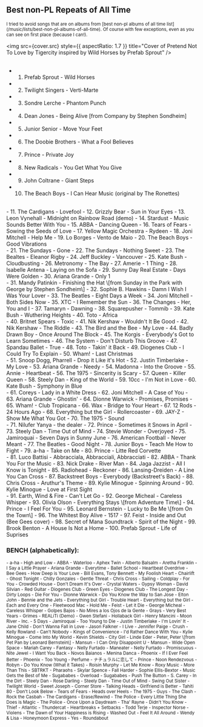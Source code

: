 
## Best non-PL Repeats of All Time

<small>
I tried to avoid songs that are on albums from [best non-pl albums of all time list](/music/lists/best-non-pl-albums-of-all-time).
Of course with few exceptions, even as you can see on first place (because I can!).
</small>

<img src={cover.src} style={{ aspectRatio: 1.7 }} title="Cover of Pretend Not To Love by Tigercity inspired by Wild Horses by Prefab Sprout" />
<br/>
<br/>

- 1. Prefab Sprout - Wild Horses
- 2. Twilight Singers - Verti-Marte
- 3. Sondre Lerche - Phantom Punch
- 4. Dean Jones - Being Alive \[from Company by Stephen Sondheim\]
- 5. Junior Senior - Move Your Feet
- 6. The Doobie Brothers - What a Fool Believes
- 7. Prince - Private Joy
- 8. New Radicals - You Get What You Give
- 9. John Coltrane - Giant Steps
- 10. The Beach Boys - I Can Hear Music (original by The Ronettes)

<br/>
- 11. The Cardigans - Lovefool
- 12. Grizzly Bear - Sun in Your Eyes
- 13. Leon Vynehall - Midnight on Rainbow Road (demo)
- 14. Stardust - Music Sounds Better With You     
- 15. ABBA - Dancing Queen
- 16. Tears of Fears - Sowing the Seeds of Love
- 17. Yellow Magic Orchestra - Rydeen
- 18. Joni Mitchell - Help Me
- 19. Lo Borges - Vento de Maio
- 20. The Beach Boys - Good Vibrations

<br/>
- 21. The Sundays - Gone
- 22. The Sundays - Nothing Sweet
- 23. The Bealtes - Eleanor Rigby
- 24. Jeff Buckley - Vancouver
- 25. Kate Bush - Cloudbusting
- 26. Metronomy - The Bay
- 27. Amerie - 1 Thing
- 28. Isabelle Antena - Laying on the Sofa
- 29. Sunny Day Real Estate - Days Were Golden
- 30. Ariana Grande - Only 1

<br/>
- 31. Mandy Patinkin - Finishing the Hat \[from Sunday in the Park with George by Stephen Sondheim\]
- 32. Sophie B. Hawkins - Damn I Wish I Was Your Lover
- 33. The Beatles - Eight Days a Week
- 34. Joni Mitchell - Both Sides Now
- 35. XTC - I Remember the Sun
- 36. The Changes - Her, You and I
- 37. Tamaryn - Dawning
- 38. Squarepusher - Tommib
- 39. Kate Bush - Wuthering Heights
- 40. Toto - Africa

<br/>
- 40. Britnet Spears - Toxic
- 41. Nik Kershaw - Wouldn't It Be Good
- 42. Nik Kershaw - The Riddle
- 43. The Bird and the Bee - My Love
- 44. Badly Drawn Boy - Once Around The Block
- 45. The Korgis - Everybody's Got to Learn Sometimes
- 46. The System - Don't Disturb This Groove
- 47. Spandau Ballet - True
- 48. Toto - Takin' it Back
- 49. Diogenes Club - I Could Try To Explain
- 50. Wham! - Last Christmas

<br/>
- 51. Snoop Dogg, Pharrell - Drop it Like it's Hot
- 52. Justin Timberlake - My Love
- 53. Ariana Grande - Needy
- 54. Madonna - Into the Groove
- 55. Annie - Heartbeat
- 56. The 1975 - Sincerity is Scary
- 57. Queen - Killer Queen
- 58. Steely Dan - King of the World
- 59. 10cc - I'm Not in Love
- 60. Kate Bush - Symphony in Blue

<br/>
- 61. Coreys - Lady in a White Dress
- 62. Joni Mitchell - A Case of You
- 63. Ariana Grande - Ghostin'
- 64. Dionne Warwick - Promises, Promises
- 65. Wham! - Club Tropicana
- 66. Wax - Bridge to Your Heart
- 67. 12 Rods - 24 Hours Ago
- 68. Everything but the Girl - Rollercoaster
- 69. JAY-Z - Show Me What You Got 
- 70. The 1975 - Sound

<br/>
- 71. Nilufer Yanya - the dealer
- 72. Prince - Sometimes it Snows in April
- 73. Steely Dan - Time Out of Mind
- 74. Stevie Wonder - Overjoyed
- 75. Jamiroquai - Seven Days in Sunny June
- 76. American Football - Never Meant
- 77. The Beatles - Good Night
- 78. Junior Boys - Teach Me How to Fight
- 79. a-ha - Take on Me
- 80. Prince - Litte Red Corvette

<br/>
- 81. Luco Battisi - Abbracciala, Abbracciali, Abbracciati
- 82. ABBA - Thank You For the Music
- 83. Nick Drake - River Man
- 84. Jaga Jazzist - All I Know is Tonight
- 85. Radiohead - Reckoner
- 86. Lansing-Dreiden - A Line You Can Cross
- 87. Backstreet Boys - Everybody (Backstreet's Back)
- 88. Chris Cross - Aruthur's Theme
- 89. Kylie Minogue - Spinning Around
- 90. Kylie Minogue - Love at First Sight

<br/>
- 91. Earth, Wind & Fire - Can't Let Go
- 92. George Micheal - Careless Whisper
- 93. Olivia Olson - Everything Stays \[from Adventure Time\]
- 94. Prince - I Feel For You
- 95. Leonard Bernstein - Lucky to Be Me \[from On the Town\]
- 96. The Whitest Boy Alive - 1517
- 97. Feist - Inside and Out (Bee Gees cover)
- 98. Secret of Mana Soundtrack - Spirit of the Night
- 99. Brook Benton - A House Is Not a Home
- 100. Prefab Sprout - Life of Suprises

### BENCH (alphabetically):

<small>
- a-ha - High and Low
- ABBA - Waterloo
- Aphex Twin - Alberto Balsalm
- Aretha Franklin - I Say a Little Prayer
- Ariana Grande - Everytime
- Ballet School - Heartbeat Overdrive
- Bee Gees - How Deep is Your Love
- Bill Evans, Tony Bennett - My Foolish Heart
- Chairlift - Ghost Tonight
- Chilly Gonzales - Gentle Threat
- Chris Cross - Sailing
- Coldplay - For You
- Crowded House - Don't Dream It's Over
- Crystal Waters - Gypsy Woman
- David Silvian - Red Guitar
- Diogenes Club - Green Eyes
- Diogenes Club - The Longest Day
- Dirty Loops - Die For You
- Dionne Warwick - Do You Know the Way to San Jose
- Elton John - Bennie and the Jets
- Everything but Girl - Trouble Heart
- Everything but the Girl - Each and Every One
- Fleetwood Mac - Hold Me
- Feist - Let it Die
- George Micheal - Careless Whisper
- Golpes Bajos - No Mires a los Ojos de la Gente
- Grays - Very Best Years
- Grimes - REALiTi (Demo)
- Gwen Stefani - Hollaback Girl
- Henry Mancini - Moon River
- Inc. - 5 Days
- Jamiroquai - Too Young to Die
- Justin Timberlake - I'm Lovin' It
- Jane Child - Don't Wanna Fall in Love
- Jason Falkner - I Live
- Jennifer Paige - Crush
- Kelly Rowland - Can't Nobody
- Kings of Convenience - I'd Rather Dance With You
- Kylie Minogue - Come Into My World
- Kevin Shields - City Girl
- Linde Eder - Peter, Peter \[from Pet Pan by Leonard Bernstein\]
- Mansun - I Can Only Disappoint U
- Mansun - Wide Open Space
- Mariah Carey - Fantasy
- Nelly Furtado - Maneater
- Nelly Furtado - Promiscuous
- Nite Jewel - I Want You Back
- Novos Baianos - Menina Danca
- Phoenix - If I Ever Feel Better
- Phoenix - Too Young
- Perfume - ナチュラルに恋して
- Prince - Noon Rendezvous
- Robyn - Do You Know (What it Takes)
- Roisin Murphy - Let Me Know
- Roxy Music - More Than This
- SBTRKT - Pharaohs
- Skylar Spence - Fall Harder
- Sophie Ellis-Bextor - Music Gets the Best of Me
- Sugababes - Overload
- Sugababes - Push The Button
- S. Carey - In the Dirt
- Steely Dan - Rose Darling
- Steely Dan - Time Out of Mind
- Swing Out Sister - Twilight World
- Sweet Joseph - Corner Store
- Talking Heads - Girlfriend is Better
- Tahiti 80 - Don't Look Below
- Tears of Fears - Heads over Heels
- The 1975 - Guys
- The Clash - Rock the Casbah
- The Cardigans - Erase/Rewind
- The Police - Every Little Thing She Does is Magic
- The Police - Once Upon a Daydream
- Tha' Rayne - Didn't You Know
- Thief - Atlantic
- Thundercat - Heartbreaks + Setbacks
- Todd Terje - Inspector Norse
- Violens - The Dawn of Your Happiness is Rising
- Washed Out - Feel It All Around
- Wendy & Lisa - Honeymoon Express
- Yes - Roundabout
</small>
